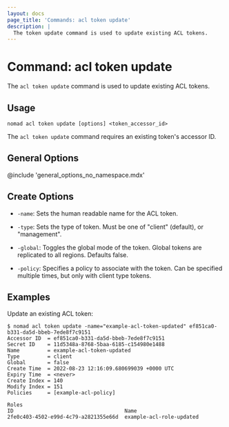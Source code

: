 ```yaml
---
layout: docs
page_title: 'Commands: acl token update'
description: |
  The token update command is used to update existing ACL tokens.
---
```


# Command: acl token update

The `acl token update` command is used to update existing ACL tokens.

## Usage

```plaintext
nomad acl token update [options] <token_accessor_id>
```

The `acl token update` command requires an existing token's accessor ID.

## General Options

@include 'general_options_no_namespace.mdx'

## Create Options

- `-name`: Sets the human readable name for the ACL token.

- `-type`: Sets the type of token. Must be one of "client" (default), or
  "management".

- `-global`: Toggles the global mode of the token. Global tokens are replicated
  to all regions. Defaults false.

- `-policy`: Specifies a policy to associate with the token. Can be specified
  multiple times, but only with client type tokens.

## Examples

Update an existing ACL token:

```shell-session
$ nomad acl token update -name="example-acl-token-updated" ef851ca0-b331-da5d-bbeb-7ede8f7c9151
Accessor ID  = ef851ca0-b331-da5d-bbeb-7ede8f7c9151
Secret ID    = 11d5348a-8768-5baa-6185-c154980e1488
Name         = example-acl-token-updated
Type         = client
Global       = false
Create Time  = 2022-08-23 12:16:09.680699039 +0000 UTC
Expiry Time  = <never>
Create Index = 140
Modify Index = 151
Policies     = [example-acl-policy]

Roles
ID                                    Name
2fe0c403-4502-e99d-4c79-a2821355e66d  example-acl-role-updated
```
